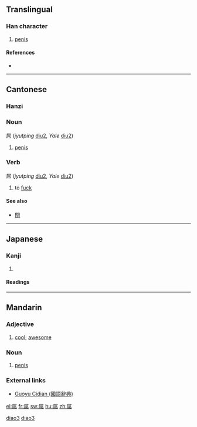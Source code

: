 ==Translingual==

===Han character===
{{Han char|rn=44|rad=尸|as=06|sn=9|four=7722<sub>7</sub>|canj=尸口中月 (SRLB)}}

# [[penis]]

====References====
* {{Han ref|kx=0301.210|dkj=07685|dj=0598.120|hdz=20972.020|uh=5C4C|ud=23628|bh=CE78|bd=52856}}

----

==Cantonese==

===Hanzi===
{{yue-hanzi|jyut=[[diu2]]|y=[[diu2]]}}

===Noun===
屌 (''jyutping'' [[diu2]], ''Yale'' [[diu2]])

# {{vulgar|lang=yue}} [[penis]]

===Verb===
屌 (''jyutping'' [[diu2]], ''Yale'' [[diu2]])

# {{vulgar|lang=yue}} to [[fuck]]

====See also====
* [[𨳒]]

----

==Japanese==

===Kanji===
{{ja-kanji|grade=9|rs=尸06}}

# {{defn|Japanese}}

====Readings====
{{ja-readings|on=[[ちょう]] (chō)|kun=}}

----

==Mandarin==

===Adjective===
{{cmn-adj|ts|pin=diǎo|pint=diao3|rs=尸06}}

# {{slang|lang=zh-tw|skey=尸06}} [[cool]]; [[awesome]]

===Noun===
{{cmn-noun|ts|pin=diǎo|pint=diao3|rs=尸06}}

# {{vulgar|lang=zh-tw|skey=尸06}} [[penis]]

===External links===
* [http://140.111.34.46/cgi-bin/dict/GetContent.cgi?Database=dict&DocNum=34962&GraphicWord=yes&QueryString=屌$ Guoyu Cidian (國語辭典)]

[[Category:zh-cn:Slang|diao3]]
[[Category:zh-cn:Vulgar|diao3]]

[[el:屌]]
[[fr:屌]]
[[sw:屌]]
[[hu:屌]]
[[zh:屌]]
